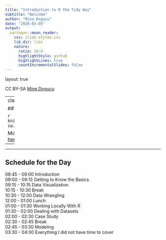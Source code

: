 ```yaml
---
title: "Introduction to R the Tidy Way"
subtitle: "Welcome"
author: "Mine Dogucu"
date: "2020-03-05"
output:
  xaringan::moon_reader:
    css: slide-styles.css
    lib_dir: libs
    nature:
      ratio: 16:9
      highlightStyle: github
      highlightLines: true
      countIncrementalSlides: false
---
```



layout: true

<!-- This file by Mine Dogucu is licensed under a  Attribution-ShareAlike 2.5 Generic License (CC BY-SA 2.5) More information about the license can be found at https://creativecommons.org/licenses/by-sa/2.5/ -->
  
<div class="my-header"></div>

<div class="my-footer"> 
 CC BY-SA <a href="https://mdogucu.ics.uci.edu">Mine Dogucu</a></div> 

---
class: center, middle

## License

```r
knitr::include_graphics('img/cc-sa.png')
```


More information can be found [here](https://creativecommons.org/licenses/by-sa/2.5/)

---




---


## Schedule for the Day

08:45 - 09:00 Introduction  
09:00 - 09:15 Getting to Know the Basics  
09:15 - 10:15 Data Visualization  
10:15 - 10:30 Break  
10:30 - 12:00 Data Wrangling  
12:00 - 01:00 Lunch  
01:00 - 01:30 Working Locally With R  
01:30 - 02:00 Dealing with Datasets  
02:00 - 02:30 Case Study  
02:30 - 02:45 Break  
02:45 - 03:30 Modeling  
03:30 - 04:00 Everything I did not have time to cover





